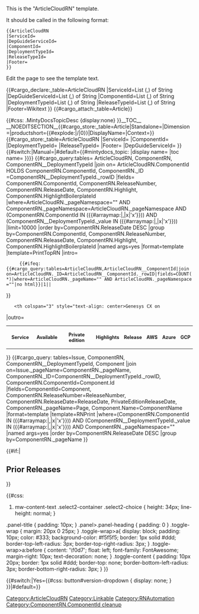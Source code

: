 <noinclude>
This is the "ArticleCloudRN" template.

It should be called in the following format:
<pre>
{{ArticleCloudRN
|ServiceId=
|DepGuideServiceId=
|ComponentId=
|DeploymentTypeId=
|ReleaseTypeId=
|Footer=
}}

</pre>
Edit the page to see the template text.

{{#cargo_declare:_table=ArticleCloudRN
|ServiceId=List (,) of String
|DepGuideServiceId=List (,) of String
|ComponentId=List (,) of String
|DeploymentTypeId=List (,) of String
|ReleaseTypeId=List (,) of String
|Footer=Wikitext
}}
{{#cargo_attach:_table=Article}}

</noinclude>
<includeonly>{{#css: .MintyDocsTopicDesc {display:none} }}[[Category:ArticleCloudRN]]__TOC__
__NOEDITSECTION__{{#cargo_store:_table=Article|Standalone={{{Standalone}}}|Dimension={{{Dimension|}}}|productshort={{#explode:{{FULLPAGENAME}}|/|0}}|DisplayName={{{DisplayName|}}}|Context={{{Context|}}}}}{{#cargo_store:_table=ArticleCloudRN
|ServiceId={{{ServiceId|}}}
|ComponentId={{{ComponentId|}}}
|DeploymentTypeId={{{DeploymentTypeId|}}}
|ReleaseTypeId={{{ReleaseTypeId|}}}
|Footer={{{Footer|}}}
|DepGuideServiceId={{{DepGuideServiceId|}}}
}}<!-- Set MintyDocs topic, including a switch for different treatment for Manual pages -->{{#switch:{{{PageType|}}}|Manual=|#default={{#mintydocs_topic:
|display name={{{DisplayName|}}}
|toc name={{{TocName|}}}
}}}}<!-- Defining the EPPO Header; all parameters need to be passed to it -->{{EPPOHead|RN=Yes|Role={{{Role|}}}|ComingSoon={{{ComingSoon|}}}|Context=Not all releases or changes listed below may pertain to your deployment. Check the table below to see which releases apply to you.
|UseCase={{{UseCase|}}}|Application={{{Application|}}}|Platform={{{Platform|}}}|PageType=Article|DepGuideServiceId={{{DepGuideServiceId|}}}|ServiceId={{{ServiceId|}}}}}<!--Defining the Prerequisite Head -->{{PrerequisitesHead|Prereq={{{Prereq|}}}}}<!-- Query for showing component list --><!-- removing toggle display for now<div class="toggle-wrap">
<toggledisplay linkstyle font-size:larger showtext="Quick lookup table" hidetext="Quick lookup table">
<div class="toggle-content"> -->{{NoteFormat|The Release table lists the initial availability date for each release and the deployment environments for which a release is made available. Except when otherwise stated in the description for a specific release, each release includes all of the features and resolved issues that were introduced on earlier dates, regardless of the deployment environment. The features and resolved issues that apply only to a specific deployment environment are noted as such.}}
<!-- setting up list of releases table -->
{{#cargo_query:tables=
ArticleCloudRN,
ComponentRN,
ComponentRN__DeploymentTypeId
|join on=
ArticleCloudRN.ComponentId HOLDS ComponentRN.ComponentId,
ComponentRN._ID =ComponentRN__DeploymentTypeId._rowID
|fields=
ComponentRN.ComponentId,
ComponentRN.ReleaseNumber,
ComponentRN.ReleaseDate,
ComponentRN.Highlight,
ComponentRN.HighlightBoilerplateId
|where=ArticleCloudRN._pageNamespace="{{NAMESPACENUMBER}}" 
AND ComponentRN._pageNamespace=ArticleCloudRN._pageNamespace
AND (ComponentRN.ComponentId IN ({{#arraymap:{{{ComponentId|}}}|,|x|'x'}})) 
AND (ComponentRN__DeploymentTypeId._value IN ({{#arraymap:{{{DeploymentTypeId|}}}|,|x|'x'}}))
|limit=10000
|order by=ComponentRN.ReleaseDate DESC
|group by=ComponentRN.ComponentId,
ComponentRN.ReleaseNumber,
ComponentRN.ReleaseDate,
ComponentRN.Highlight,
ComponentRN.HighlightBoilerplateId
|named args=yes
|format=template
|template=PrintTopRN
|intro=
    <table class="sortable" style="font-size:90%">
    <tr>
      {{#ifeq:{{#cargo_query:tables=ArticleCloudRN,ArticleCloudRN__ComponentId|join on=ArticleCloudRN._ID=ArticleCloudRN__ComponentId._rowID|fields=COUNT(*)|where=ArticleCloudRN._pageName="{{FULLPAGENAME}}" AND ArticleCloudRN._pageNamespace="{{NAMESPACENUMBER}}"|no html}}|1||<th rowspan="2" style="width:15%">Service</th>}} 
    <th rowspan="2" style="width:12%">Available</th>
    <th colspan="3" style="text-align: center>Genesys CX on</th>
	<th rowspan="2">Private edition</th>
    <th rowspan="2">Highlights</th>
    <th rowspan="2">Release</th>
    </tr>
    <tr>
    <th>AWS</th>
	<th>Azure</th>
	<th>GCP</th>
	<tr>
|outro=</table>
}}
<!-- printing content of indivual release note entries -->
{{#cargo_query:
tables=Issue,
ComponentRN,
ComponentRN__DeploymentTypeId,
Component
|join on=Issue._pageName=ComponentRN._pageName,
ComponentRN._ID=ComponentRN__DeploymentTypeId._rowID,
ComponentRN.ComponentId=Component.Id
|fields=ComponentId=Component,
ComponentRN.ReleaseNumber=ReleaseNumber,
ComponentRN.ReleaseDate=ReleaseDate,
PrivateEditionReleaseDate,
ComponentRN._pageName=Page,
Component.Name=ComponentName
|format=template
|template=RNPrint
|where=(ComponentRN.ComponentId IN ({{#arraymap:{{{ComponentId|}}}|,|x|'x'}})) 
AND (ComponentRN__DeploymentTypeId._value IN ({{#arraymap:{{{DeploymentTypeId|}}}|,|x|'x'}})) 
AND ComponentRN._pageNamespace="{{NAMESPACENUMBER}}"
|named args=yes
|order by=ComponentRN.ReleaseDate DESC
|group by=ComponentRN._pageName
}}


{{#if:{{{Footer|}}}|
==Prior Releases==

{{{Footer|}}}}}

{{{AzureBoilerplate|}}}

{{#css:
#mw-content-text .select2-container .select2-choice { height: 34px; line-height: normal; }
.panel-title { padding: 10px; }
.panel>.panel-heading { padding: 0 }
.toggle-wrap { margin: 20px 0 25px; }
.toggle-wrap>a{ display: block; padding: 10px; color: #333; background-color: #f5f5f5; border: 1px solid #ddd; border-top-left-radius: 3px; border-top-right-radius: 3px; }
.toggle-wrap>a:before { content: '\f0d7'; float: left; font-family: FontAwesome; margin-right: 10px; text-decoration: none; }
.toggle-content { padding: 10px 20px; border: 1px solid #ddd; border-top: none; border-bottom-left-radius: 3px; border-bottom-right-radius: 3px; }
}}

{{{ArticleCloudRN|}}}
<!-- Removing the version dropdown for Standalone (version-less) pages -->{{#switch:{{{Standalone}}}|Yes={{#css: 
button#version-dropdown { display: none; }
}}|#default=}}[[Category:Linkable]]<nowiki /></includeonly><noinclude>[[Category:RNAutomation]][[Category:ComponentRN.ComponentId cleanup]]</noinclude>